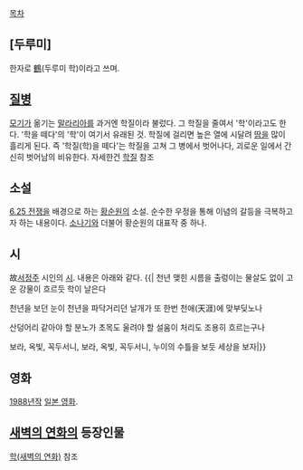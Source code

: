 [[목차]]
== [두루미] ==
한자로 [[鶴]](두루미 학)이라고 쓰며.

== [[질병]] ==
[[모기]]가 옮기는 [[말라리아]]를 과거엔 학질이라 불렀다. 그 학질을 줄여서 '학'이라고도 한다.
'학을 떼다'의 '학'이 여기서 유래된 것. 학질에 걸리면 높은 열에 시달려 [[땀]]을 많이 흘리게 된다. 즉 '학질(학)을 떼다'는 학질을 고쳐 그 병에서 벗어나다, 괴로운 일에서 간신히 벗어남의 비유한다. 자세한건 [[학질]] 참조

== 소설 ==
[[6.25 전쟁]]을 배경으로 하는 [[황순원]]의 소설. 순수한 우정을 통해 이념의 갈등을 극복하고자 하는 내용이다. [[소나기]]와 더불어 황순원의 대표작 중 하나.

== 시 ==
故[[서정주]] 시인의 [[시]]. 내용은 아래와 같다.
{{|
천년 맺힌 시름을
출렁이는 물살도 없이
고운 강물이 흐르듯
학이 날은다
 
천년을 보던 눈이
천년을 파닥거리던 날개가
또 한번 천애(天涯)에 맞부딪노나
 
산덩어리 같아야 할 분노가
초목도 울려야 할 설움이
처리도 조용히 흐르는구나
 
보라, 옥빛, 꼭두서니,
보라, 옥빛, 꼭두서니,
누이의 수틀을 보듯
세상을 보자|}}

== 영화 ==
[[1988년]]작 [[일본 영화]].

== [[새벽의 연화]]의 등장인물 ==

[[학(새벽의 연화)]] 참조

